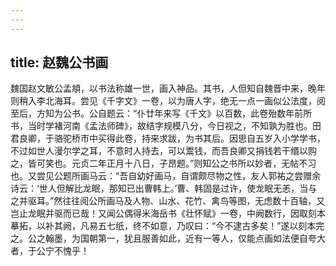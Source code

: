 ```yaml
---
---
---
```

title: 赵魏公书画
---




魏国赵文敏公孟頫，以书法称雄一世，画入神品。其书，人但知自魏晋中来，晚年则稍入李北海耳。尝见《千字文》一卷，以为唐人字，绝无一点一画似公法度，阅至后，方知为公书。公自题云：“仆廿年来写《千文》以百数，此卷殆数年前所书，当时学褚河南《孟法师碑》，故结字规模八分，今日视之，不知孰为胜也。田君良卿，于骆驼桥市中买得此卷，持来求跋，为书其后。因思自五岁入小学学书，不过如世人漫尔学之耳，不意时人持去，可以鬻钱，而吾良卿又捐钱若干缗以购之，皆可笑也。元贞二年正月十八日，子昂题。”则知公之书所以妙者，无帖不习也。又尝见公题所画马云：“吾自幼好画马，自谓颇尽物之性，友人郭祐之尝赠余诗云：‘世人但解比龙眠，那知已出曹韩上。’曹、韩固是过许，使龙眠无恙，当与之并驱耳。”然往往阅公所画马及人物、山水、花竹、禽鸟等图，无虑数十百轴，又岂止龙眠并驱而已哉！又闻公偶得米海岳书《壮怀赋》一卷，中阙数行，因取刻本摹拓，以补其阙，凡易五七纸，终不如意，乃叹曰：“今不逮古多矣！”遂以刻本完之。公之翰墨，为国朝第一，犹且服善如此，近有一等人，仅能点画如法便自夸大者，于公宁不愧乎！